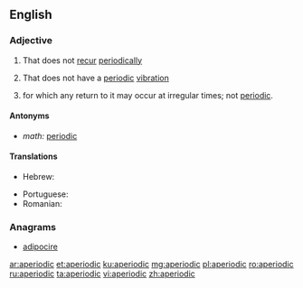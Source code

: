 ==English==

===Adjective===
{{en-adj}}

# That does not [[recur]] [[periodically]]
# {{label|en|physics}} That does not have a [[periodic]] [[vibration]]
# {{label|en|mathematics|stochastic processes|of a [[state]]}} for which any return to it may occur at irregular times; not [[periodic]].

====Antonyms====
* ''math:'' [[periodic]]

====Translations====
{{trans-top|math: of a state}}
* Hebrew: {{t|he|לא מחזורי|tr=ló machzorí}}
{{trans-mid}}
* Portuguese: {{t|pt|aperiódico}}
* Romanian: {{t+|ro|aperiodic|m}}
{{trans-bottom}}

===Anagrams===
* [[adipocire#English|adipocire]]

[[ar:aperiodic]]
[[et:aperiodic]]
[[ku:aperiodic]]
[[mg:aperiodic]]
[[pl:aperiodic]]
[[ro:aperiodic]]
[[ru:aperiodic]]
[[ta:aperiodic]]
[[vi:aperiodic]]
[[zh:aperiodic]]